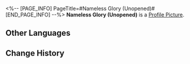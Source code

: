 <%-- [PAGE_INFO]
PageTitle=#Nameless Glory (Unopened)#
[END_PAGE_INFO] --%>
{{Item Infobox
|id          = 300102
|image       = Item Nameless Glory (Unopened).png
|type        = Valuable Object
|invCategory = Valuables
|rarity      = 4
|effect      = An unopened treasure. Use to gain the effect equivalent to purchasing Nameless Glory once.
|description = 
}}
'''Nameless Glory (Unopened)''' is a [[Profile Picture]].

==Other Languages==
{{Other Languages
|en   = Nameless Glory (Unopened)
|zhs  = 无名客的荣勋（未拆封)
|zht  = 無名客的榮勳（未拆封)
|ja   = ナナシビトの褒章（未開封）
|ko   = 무명객의 영광(미개봉)
|es   = Gloria anónima (sin abrir)
|fr   = Gloire des Sans Noms (scellée)
|ru   = Слава Безымянных (не открыто)
|th   = กิตติคุณนิรนาม (ยังไม่เปิด)
|vi   = Vinh Quang Khách Vô Danh (Chưa mở)
|de   = Ruhm der Namenlosen (ungeöffnet)
|id   = Nameless Glory (Belum Dibuka)
|pt   = Glória dos Inominados (Não Aberto)
}}

==Change History==
{{Change History|1.0}}